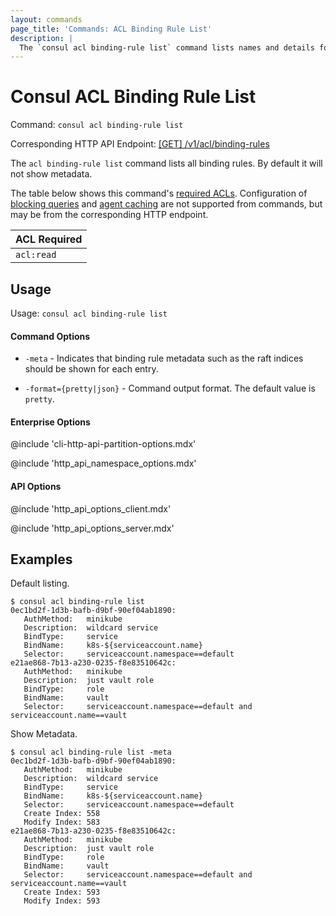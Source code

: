 ```yaml
---
layout: commands
page_title: 'Commands: ACL Binding Rule List'
description: |
  The `consul acl binding-rule list` command lists names and details for all ACL binding rules.
---
```


# Consul ACL Binding Rule List

Command: `consul acl binding-rule list`

Corresponding HTTP API Endpoint: [\[GET\] /v1/acl/binding-rules](/consul/api-docs/acl/binding-rules#list-binding-rules)

The `acl binding-rule list` command lists all binding rules. By default it will not show metadata.

The table below shows this command's [required ACLs](/consul/api-docs/api-structure#authentication). Configuration of
[blocking queries](/consul/api-docs/features/blocking) and [agent caching](/consul/api-docs/features/caching)
are not supported from commands, but may be from the corresponding HTTP endpoint.

| ACL Required |
| ------------ |
| `acl:read`   |

## Usage

Usage: `consul acl binding-rule list`

#### Command Options

- `-meta` - Indicates that binding rule metadata such as the raft indices
  should be shown for each entry.

- `-format={pretty|json}` - Command output format. The default value is `pretty`.

#### Enterprise Options

@include 'cli-http-api-partition-options.mdx'

@include 'http_api_namespace_options.mdx'

#### API Options

@include 'http_api_options_client.mdx'

@include 'http_api_options_server.mdx'

## Examples

Default listing.

```shell-session
$ consul acl binding-rule list
0ec1bd2f-1d3b-bafb-d9bf-90ef04ab1890:
   AuthMethod:   minikube
   Description:  wildcard service
   BindType:     service
   BindName:     k8s-${serviceaccount.name}
   Selector:     serviceaccount.namespace==default
e21ae868-7b13-a230-0235-f8e83510642c:
   AuthMethod:   minikube
   Description:  just vault role
   BindType:     role
   BindName:     vault
   Selector:     serviceaccount.namespace==default and serviceaccount.name==vault
```

Show Metadata.

```shell-session
$ consul acl binding-rule list -meta
0ec1bd2f-1d3b-bafb-d9bf-90ef04ab1890:
   AuthMethod:   minikube
   Description:  wildcard service
   BindType:     service
   BindName:     k8s-${serviceaccount.name}
   Selector:     serviceaccount.namespace==default
   Create Index: 558
   Modify Index: 583
e21ae868-7b13-a230-0235-f8e83510642c:
   AuthMethod:   minikube
   Description:  just vault role
   BindType:     role
   BindName:     vault
   Selector:     serviceaccount.namespace==default and serviceaccount.name==vault
   Create Index: 593
   Modify Index: 593
```
